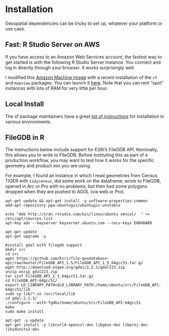 # Installation

Geospatial dependencies can be tricky to set up, whatever your platform or use case. 

## Fast: R Studio Server on AWS

If you have access to an Amazon Web Services account, the fastest way to get started is with the following R Studio Server instance. You connect and log in directly through your browser. It works surprisingly well.

I modified this [Amazon Machine Image](http://www.louisaslett.com/RStudio_AMI/) with a recent installation of the `sf` and `mapview` packages. You can launch it [here](https://console.aws.amazon.com/ec2/home?region=us-west-2#launchAmi=ami-a71555df). Note that you can rent "spot" instances with lots of RAM for very little per hour.

## Local Install

The sf package maintainers have a great [list of instructions](https://github.com/r-spatial/sf#installing) for installation in various environments. 

## FileGDB in R

The instructions below include support for ESRI's FileGDB API. Nominally, this allows you to write to FileGDB. Before instituting this as part of a production workflow, you may want to test how it works for the specific geometry and product mix you are using.  

For example, I found an instance in which I read geometries from Census TIGER with `tidycensus`, did some work on the dataframe, wrote to FileGDB, opened in Arc or Pro with no problems, but then had some polygons dropped when they are pushed to AGOL (via web or Pro). 

```
apt-get update && apt-get install -y software-properties-common
add-apt-repository ppa:ubuntugis/ubuntugis-unstable

echo "deb http://cran.rstudio.com/bin/linux/ubuntu xenial/  " >> /etc/apt/sources.list
apt-key adv --keyserver keyserver.ubuntu.com --recv-keys E084DAB9

apt-get update
apt-get upgrade -y

#install gdal with filegdb support
mkdir src
cd src
wget https://github.com/Esri/file-geodatabase-api/raw/master/FileGDB_API_1.5/FileGDB_API_1_5_64gcc51.tar.gz
wget http://download.osgeo.org/gdal/2.2.3/gdal223.zip
unzip unzip gdal223.zip
tar xzvf FileGDB_API_1_5_64gcc51.tar.gz
cd FileGDB_API-64gcc51/
export LD_LIBRARY_PATH=$LD_LIBRARY_PATH:/home/ubuntu/src/FileGDB_API-64gcc51/lib
sudo cp lib/*.so /usr/local/lib
cd gdal-2.2.3/
./configure --with-fgdb=/home/ubuntu/src/FileGDB_API-64gcc51
make
sudo make install

apt-get -y update
apt-get install -y libcurl4-openssl-dev libgeos-dev libproj-dev libudunits2-dev
```


